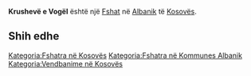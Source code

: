 {{Fshat në Kosovës
 | Emri                = Krushevë e Vogël
| sqi_D_name = Krushevë e Vogël
| sqi_D_FULL_NAME_RO = Krushevë e Vogël
| sqi_D_FULL_NAME_ND_RO = Krusheve e Vogel
| sqi_D_SORT_NAME_RG = KRUSHEVEEVOGEL
| sqi_D_FULL_NAME_RG = Krushevë e Vogël
| sqi_D_FULL_NAME_ND_RG = Krusheve e Vogel
| sqi_V_name = Drinishti i Vogël
| sqi_V_FULL_NAME_RO = Drinishti i Vogël Krusheva e Vogël Kryshevë Krushevo
| sqi_V_FULL_NAME_ND_RO = Drinishti i Vogel Krusheva e Vogel Krysheve Krushevo
| sqi_V_SORT_NAME_RG = DRINISHTIIVOGEL KRUSHEVAEVOGEL KRYSHEVE KRUSHEVO
| sqi_V_FULL_NAME_RG = Drinishti i Vogël Krusheva e Vogël Kryshevë Krushevo
| sqi_V_FULL_NAME_ND_RG = Drinishti i Vogel Krusheva e Vogel Krysheve Krushevo
| srp_N_name = Malo Kruševo
| srp_N_FULL_NAME_RO = Malo Kruševo
| srp_N_FULL_NAME_ND_RO = Malo Krusevo
| srp_N_SORT_NAME_RG = MALOKRUSEVO
| srp_N_FULL_NAME_RG = Malo Kruševo
| srp_N_FULL_NAME_ND_RG = Malo Krusevo
| srp_NS_name = Мало Крушево
| srp_NS_FULL_NAME_RO = Мало Крушево
| srp_NS_FULL_NAME_ND_RO = Мало Крушево
| srp_NS_SORT_NAME_RG = МАЛОКРУШЕВО
| srp_NS_FULL_NAME_RG = Мало Крушево
| srp_NS_FULL_NAME_ND_RG = Мало Крушево
| srp_V_name = Kruševo
| srp_V_FULL_NAME_RO = Kruševo
| srp_V_FULL_NAME_ND_RO = Krusevo
| srp_V_SORT_NAME_RG = KRUSEVO
| srp_V_FULL_NAME_RG = Kruševo
| srp_V_FULL_NAME_ND_RG = Krusevo

 | Emri (Rasa dhanore) = 
 | Figura              = 
 | Shteti              = Kosovo
 | Komuna              = Albanik
 | Kodi postar         = 
 | Sipërfaqja          = 

 | Popullsia           = 

 | Regj. i popullsisë  = 
 | Dend. e popullsisë  = 
 | Faqja zyrtare       = 
 <!--- Koordinatat ----> 
 | Gjerësia            = 42.639444
 | Gjatësia            = 20.563889
 | Lartësia            = 
}}
'''Krushevë e Vogël''' është një [[Fshat]] në [[Albanik]] të [[Kosovës]].

<!-- == Gjeografia == -->
<!-- == Historia == -->
<!-- == Demografia == -->
== Shih edhe ==
{{Komuna Albanik}}
{{Kosovo-Administrata-Cung}}

[[Kategoria:Fshatra në Kosovës]]
[[Kategoria:Fshatra në Kommunes Albanik]]
[[Kategoria:Vendbanime në Kosovës]]